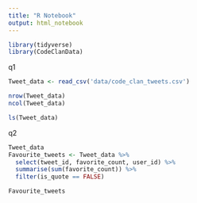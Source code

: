 ```yaml
---
title: "R Notebook"
output: html_notebook
---
```

```r
library(tidyverse)
library(CodeClanData)
```

q1
```r
Tweet_data <- read_csv('data/code_clan_tweets.csv')

nrow(Tweet_data)
ncol(Tweet_data)

ls(Tweet_data)

```
q2
```r
Tweet_data
Favourite_tweets <- Tweet_data %>% 
  select(tweet_id, favorite_count, user_id) %>% 
  summarise(sum(favorite_count)) %>% 
  filter(is_quote == FALSE)

Favourite_tweets
```

